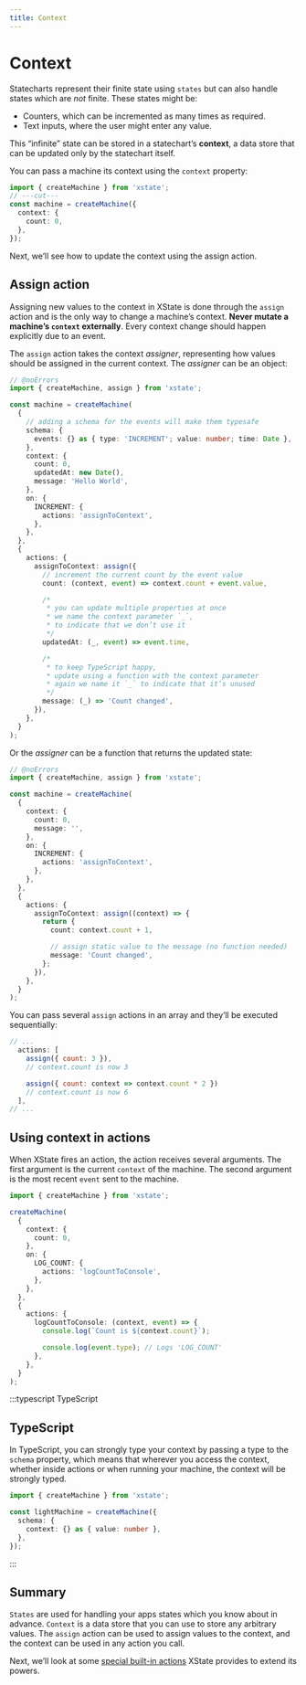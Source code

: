 ```yaml
---
title: Context
---
```


# Context

<!-- deps: ["states", "transitions-and-events", "actions"] -->

Statecharts represent their finite state using `states` but can also handle states which are _not_ finite. These states might be:

- Counters, which can be incremented as many times as required.
- Text inputs, where the user might enter any value.

This “infinite” state can be stored in a statechart’s **context**, a data store that can be updated only by the statechart itself.

You can pass a machine its context using the `context` property:

```ts twoslash {2-4}
import { createMachine } from 'xstate';
// ---cut---
const machine = createMachine({
  context: {
    count: 0,
  },
});
```

Next, we’ll see how to update the context using the assign action.

## Assign action

<!-- deps: ["context", "actions", "self-transitions"] -->

Assigning new values to the context in XState is done through the `assign` action and is the only way to change a machine’s context. **Never mutate a machine’s `context` externally**. Every context change should happen explicitly due to an event.

The `assign` action takes the context _assigner_, representing how values should be assigned in the current context. The _assigner_ can be an object:

```ts twoslash {22-40}
// @noErrors
import { createMachine, assign } from 'xstate';

const machine = createMachine(
  {
    // adding a schema for the events will make them typesafe
    schema: {
      events: {} as { type: 'INCREMENT'; value: number; time: Date },
    },
    context: {
      count: 0,
      updatedAt: new Date(),
      message: 'Hello World',
    },
    on: {
      INCREMENT: {
        actions: 'assignToContext',
      },
    },
  },
  {
    actions: {
      assignToContext: assign({
        // increment the current count by the event value
        count: (context, event) => context.count + event.value,

        /*
         * you can update multiple properties at once
         * we name the context parameter `_`,
         * to indicate that we don’t use it
         */
        updatedAt: (_, event) => event.time,

        /*
         * to keep TypeScript happy,
         * update using a function with the context parameter
         * again we name it `_` to indicate that it’s unused
         */
        message: (_) => 'Count changed',
      }),
    },
  }
);
```

Or the _assigner_ can be a function that returns the updated state:

```ts twoslash {16-23}
// @noErrors
import { createMachine, assign } from 'xstate';

const machine = createMachine(
  {
    context: {
      count: 0,
      message: '',
    },
    on: {
      INCREMENT: {
        actions: 'assignToContext',
      },
    },
  },
  {
    actions: {
      assignToContext: assign((context) => {
        return {
          count: context.count + 1,

          // assign static value to the message (no function needed)
          message: 'Count changed',
        };
      }),
    },
  }
);
```

You can pass several `assign` actions in an array and they’ll be executed sequentially:

```js
// ...
  actions: [
    assign({ count: 3 }),
    // context.count is now 3

    assign({ count: context => context.count * 2 })
    // context.count is now 6
  ],
// ...
```

## Using context in actions

<!-- deps: ["actions", "context"] -->

When XState fires an action, the action receives several arguments. The first argument is the current `context` of the machine. The second argument is the most recent `event` sent to the machine.

```ts twoslash {15-19}
import { createMachine } from 'xstate';

createMachine(
  {
    context: {
      count: 0,
    },
    on: {
      LOG_COUNT: {
        actions: 'logCountToConsole',
      },
    },
  },
  {
    actions: {
      logCountToConsole: (context, event) => {
        console.log(`Count is ${context.count}`);

        console.log(event.type); // Logs 'LOG_COUNT'
      },
    },
  }
);
```

:::typescript TypeScript

<!-- deps: [context, assign-action] -->

## TypeScript

In TypeScript, you can strongly type your context by passing a type to the `schema` property, which means that wherever you access the context, whether inside actions or when running your machine, the context will be strongly typed.

```ts twoslash
import { createMachine } from 'xstate';

const lightMachine = createMachine({
  schema: {
    context: {} as { value: number },
  },
});
```

:::

## Summary

`States` are used for handling your apps states which you know about in advance.
`Context` is a data store that you can use to store any arbitrary values.
The `assign` action can be used to assign values to the context, and the context can be used in any action you call.

Next, we’ll look at some [special built-in actions](/xstate/actions/built-in-actions) XState provides to extend its powers.
